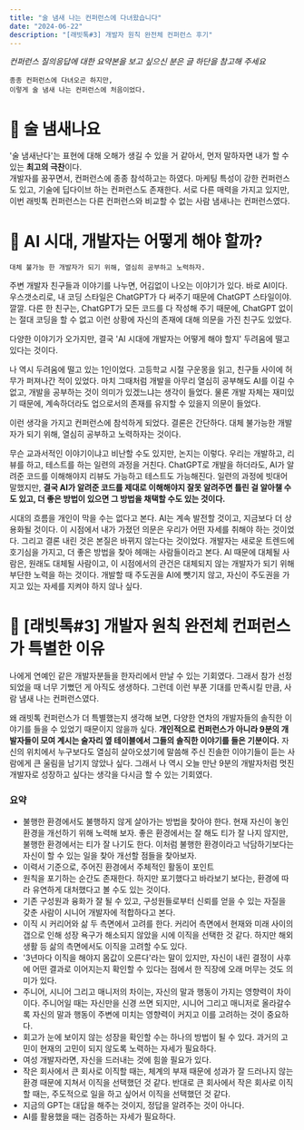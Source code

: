 ```yaml
---
title: "술 냄새 나는 컨퍼런스에 다녀왔습니다"
date: "2024-06-22"
description: "[래빗톡#3] 개발자 원칙 완전체 컨퍼런스 후기"
---
```


*컨퍼런스 질의응답에 대한 요약본을 보고 싶으신 분은 글 하단을 참고해 주세요*

```
종종 컨퍼런스에 다녀오곤 하지만,
이렇게 술 냄새 나는 컨퍼런스에 처음이었다.
```

# 🍺 술 냄새나요

'술 냄새난다'는 표현에 대해 오해가 생길 수 있을 거 같아서, 먼저 말하자면 내가 할 수 있는 **최고의 극찬**이다.  
개발자를 꿈꾸면서, 컨퍼런스에 종종 참석하고는 하였다.
마케팅 특성이 강한 컨퍼런스도 있고, 기술에 딥다이브 하는 컨퍼런스도 존재한다.
서로 다른 매력을 가지고 있지만, 이번 래빗톡 컨퍼런스는 다른 컨퍼런스와 비교할 수 없는 사람 냄새나는 컨퍼런스였다.

# 🧠 AI 시대, 개발자는 어떻게 해야 할까?

```
대체 불가능 한 개발자가 되기 위해, 열심히 공부하고 노력하자.
```

주변 개발자 친구들과 이야기를 나누면, 어김없이 나오는 이야기가 있다.
바로 AI이다.
우스갯소리로, 내 코딩 스타일은 ChatGPT가 다 써주기 때문에 ChatGPT 스타일이야. 깔깔.
다른 한 친구는, ChatGPT가 모든 코드를 다 작성해 주기 때문에, ChatGPT 없이는 절대 코딩을 할 수 없고 이런 상황에 자신의 존재에 대해 의문을 가진 친구도 있었다.

다양한 이야기가 오가지만, 결국 'AI 시대에 개발자는 어떻게 해야 할지' 두려움에 떨고 있다는 것이다.

나 역시 두려움에 떨고 있는 1인이었다.
고등학교 시절 구운몽을 읽고, 친구들 사이에 허무가 퍼져나간 적이 있었다.
마치 그때처럼 개발을 아무리 열심히 공부해도 AI를 이길 수 없고, 개발을 공부하는 것이 의미가 있겠느냐는 생각이 들었다.
물론 개발 자체는 재미있기 때문에, 계속하더라도 업으로서의 존재를 유지할 수 있을지 의문이 들었다.

이런 생각을 가지고 컨퍼런스에 참석하게 되었다.
결론은 간단하다.
대체 불가능한 개발자가 되기 위해, 열심히 공부하고 노력하자는 것이다.

무슨 교과서적인 이야기이냐고 비난할 수도 있지만, 논지는 이렇다.
우리는 개발하고, 리뷰를 하고, 테스트를 하는 일련의 과정을 거친다.
ChatGPT로 개발을 하더라도, AI가 알려준 코드를 이해해야지 리뷰도 가능하고 테스트도 가능해진다.
일련의 과정에 빗대어 말했지만, **결국 AI가 알려준 코드를 제대로 이해해야지
잘못 알려주면 틀린 걸 알아챌 수도 있고, 더 좋은 방법이 있으면 그 방법을 채택할 수도 있는 것이다.**

시대의 흐름을 개인이 막을 수는 없다고 본다.
AI는 계속 발전할 것이고, 지금보다 더 상용화될 것이다.
이 시점에서 내가 가졌던 의문은 우리가 어떤 자세를 취해야 하는 것이었다.
그리고 결론 내린 것은 본질은 바뀌지 않는다는 것이었다.
개발자는 새로운 트렌드에 호기심을 가지고, 더 좋은 방법을 찾아 헤매는 사람들이라고 본다.
AI 때문에 대체될 사람은, 원래도 대체될 사람이고, 이 시점에서의 관건은 대체되지 않는 개발자가 되기 위해 부단한 노력을 하는 것이다.
개발할 때 주도권을 AI에 뺏기지 않고, 자신이 주도권을 가지고 있는 자세를 지켜야 하지 않나 싶다.

# 🐰 [래빗톡#3] 개발자 원칙 완전체 컨퍼런스가 특별한 이유

나에게 연예인 같은 개발자분들을 한자리에서 만날 수 있는 기회였다.
그래서 참가 선정되었을 때 너무 기뻤던 게 아직도 생생하다.
그런데 이런 부푼 기대를 만족시킬 만큼, 사람 냄새 나는 컨퍼런스였다.

왜 래빗톡 컨퍼런스가 더 특별했는지 생각해 보면, 다양한 연차의 개발자들의 솔직한 이야기를 들을 수 있었기 때문이지 않을까 싶다.
**개인적으로 컨퍼런스가 아니라 9분의 개발자들이 모여 계시는 술자리 옆 테이블에서 그들의 솔직한 이야기를 들은 기분이다.**
자신의 위치에서 누구보다도 열심히 살아오셨기에 말씀해 주신 진솔한 이야기들이 듣는 사람에게 큰 울림을 남기지 않았나 싶다.
그래서 나 역시 오늘 만난 9분의 개발자처럼 멋진 개발자로 성장하고 싶다는 생각을 다시금 할 수 있는 기회였다.

### 요약
- 불행한 환경에서도 불행하지 않게 살아가는 방법을 찾아야 한다. 현재 자신이 놓인 환경을 개선하기 위해 노력해 보자. 좋은 환경에서는 잘 해도 티가 잘 나지 않지만, 불행한 환경에서는 티가 잘 나기도 한다. 이처럼 불행한 환경이라고 낙담하기보다는 자신이 할 수 있는 일을 찾아 개선할 점들을 찾아보자.
- 이력서 기준으로, 주어진 환경에서 주체적인 활동이 포인트
- 원칙을 포기하는 순간도 존재한다. 하지만 포기했다고 바라보기 보다는, 환경에 따라 유연하게 대처했다고 볼 수도 있는 것이다.
- 기존 구성원과 융화가 잘 될 수 있고, 구성원들로부터 신뢰를 얻을 수 있는 자질을 갖춘 사람이 시니어 개발자에 적합하다고 본다.
- 이직 시 커리어와 삶 두 측면에서 고려를 한다. 커리어 측면에서 현재와 미래 사이의 갭으로 인해 성장 욕구가 해소되지 않았을 시에 이직을 선택한 것 같다. 하지만 해외 생활 등 삶의 측면에서도 이직을 고려할 수도 있다.
- '3년마다 이직을 해야지 몸값이 오른다'라는 말이 있지만, 자신이 내린 결정이 사후에 어떤 결과로 이어지는지 확인할 수 있다는 점에서 한 직장에 오래 머무는 것도 의미가 있다.
- 주니어, 시니어 그리고 매니저의 차이는, 자신의 말과 행동이 가지는 영향력이 차이이다. 주니어일 때는 자신만을 신경 쓰면 되지만, 시니어 그리고 매니저로 올라갈수록 자신의 말과 행동이 주변에 미치는 영향력이 커지고 이를 고려하는 것이 중요하다.
- 회고가 눈에 보이지 않는 성장을 확인할 수는 하나의 방법이 될 수 있다. 과거의 고민이 현재의 고민이 되지 않도록 노력하는 자세가 필요하다.
- 여성 개발자라면, 자신을 드러내는 것에 힘쓸 필요가 있다.
- 작은 회사에서 큰 회사로 이직할 때는, 체계의 부재 때문에 성과가 잘 드러나지 않는 환경 때문에 지쳐서 이직을 선택했던 것 같다. 반대로 큰 회사에서 작은 회사로 이직할 때는, 주도적으로 일을 하고 싶어서 이직을 선택했던 것 같다.
- 지금의 GPT는 대답을 해주는 것이지, 정답을 알려주는 것이 아니다.
- AI를 활용했을 때는 검증하는 자세가 필요하다.